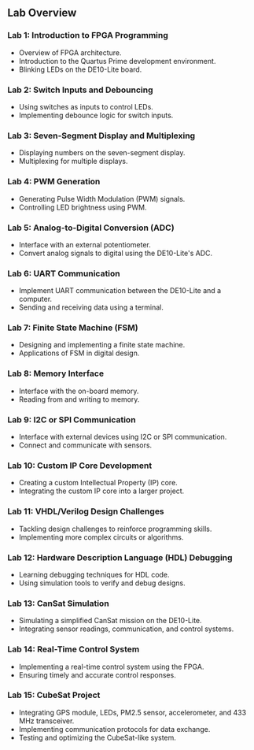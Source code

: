 ## Lab Overview

### Lab 1: Introduction to FPGA Programming
- Overview of FPGA architecture.
- Introduction to the Quartus Prime development environment.
- Blinking LEDs on the DE10-Lite board.

### Lab 2: Switch Inputs and Debouncing
- Using switches as inputs to control LEDs.
- Implementing debounce logic for switch inputs.

### Lab 3: Seven-Segment Display and Multiplexing
- Displaying numbers on the seven-segment display.
- Multiplexing for multiple displays.

### Lab 4: PWM Generation
- Generating Pulse Width Modulation (PWM) signals.
- Controlling LED brightness using PWM.

### Lab 5: Analog-to-Digital Conversion (ADC)
- Interface with an external potentiometer.
- Convert analog signals to digital using the DE10-Lite's ADC.

### Lab 6: UART Communication
- Implement UART communication between the DE10-Lite and a computer.
- Sending and receiving data using a terminal.

### Lab 7: Finite State Machine (FSM)
- Designing and implementing a finite state machine.
- Applications of FSM in digital design.

### Lab 8: Memory Interface
- Interface with the on-board memory.
- Reading from and writing to memory.

### Lab 9: I2C or SPI Communication
- Interface with external devices using I2C or SPI communication.
- Connect and communicate with sensors.

### Lab 10: Custom IP Core Development
- Creating a custom Intellectual Property (IP) core.
- Integrating the custom IP core into a larger project.

### Lab 11: VHDL/Verilog Design Challenges
- Tackling design challenges to reinforce programming skills.
- Implementing more complex circuits or algorithms.

### Lab 12: Hardware Description Language (HDL) Debugging
- Learning debugging techniques for HDL code.
- Using simulation tools to verify and debug designs.

### Lab 13: CanSat Simulation
- Simulating a simplified CanSat mission on the DE10-Lite.
- Integrating sensor readings, communication, and control systems.

### Lab 14: Real-Time Control System
- Implementing a real-time control system using the FPGA.
- Ensuring timely and accurate control responses.

### Lab 15: CubeSat Project
- Integrating GPS module, LEDs, PM2.5 sensor, accelerometer, and 433 MHz transceiver.
- Implementing communication protocols for data exchange.
- Testing and optimizing the CubeSat-like system.
